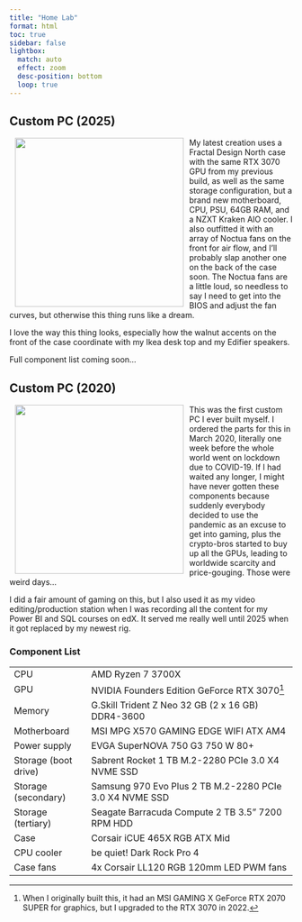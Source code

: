 ```yaml
---
title: "Home Lab"
format: html
toc: true
sidebar: false
lightbox:
  match: auto
  effect: zoom
  desc-position: bottom
  loop: true
---
```


## Custom PC (2025)

![](images/custom-pc2025.jpg){style="float:left;padding: 0 10px 0 10px;" width="300"}

My latest creation uses a Fractal Design North case with the same RTX 3070 GPU from my previous build, as well as the same storage configuration, but a brand new motherboard, CPU, PSU, 64GB RAM, and a NZXT Kraken AIO cooler. I also outfitted it with an array of Noctua fans on the front for air flow, and I'll probably slap another one on the back of the case soon. The Noctua fans are a little loud, so needless to say I need to get into the BIOS and adjust the fan curves, but otherwise this thing runs like a dream.

I love the way this thing looks, especially how the walnut accents on the front of the case coordinate with my Ikea desk top and my Edifier speakers.

Full component list coming soon...

## Custom PC (2020)

![](images/custom-pc2020.jpg){style="float:left;padding: 0 10px 0 10px;" width="300"}

This was the first custom PC I ever built myself. I ordered the parts for this 
in March 2020, literally one week before the whole world went on lockdown due
to COVID-19. If I had waited any longer, I might have never gotten these
components because suddenly everybody decided to use the pandemic as an excuse to 
get into gaming, plus the crypto-bros started to buy up all the GPUs, leading
to worldwide scarcity and price-gouging. Those were weird days...

I did a fair amount of gaming on this, but I also used it as my video editing/production 
station when I was recording all the content for my Power BI and SQL courses on edX. 
It served me really well until 2025 when it got replaced by my newest rig.

### Component List

|                      |                                                         |
|----------------------|---------------------------------------------------------|
| CPU                  | AMD Ryzen 7 3700X                                       |
| GPU                  | NVIDIA Founders Edition GeForce RTX 3070[^1]            |
| Memory               | G.Skill Trident Z Neo 32 GB (2 x 16 GB) DDR4-3600       |
| Motherboard          | MSI MPG X570 GAMING EDGE WIFI ATX AM4                   |
| Power supply         | EVGA SuperNOVA 750 G3 750 W 80+                         |
| Storage (boot drive) | Sabrent Rocket 1 TB M.2-2280 PCIe 3.0 X4 NVME SSD       |
| Storage (secondary)  | Samsung 970 Evo Plus 2 TB M.2-2280 PCIe 3.0 X4 NVME SSD |
| Storage (tertiary)   | Seagate Barracuda Compute 2 TB 3.5" 7200 RPM HDD        |
| Case                 | Corsair iCUE 465X RGB ATX Mid                           |
| CPU cooler           | be quiet! Dark Rock Pro 4                               |
| Case fans            | 4x Corsair LL120 RGB 120mm LED PWM fans                 |

[^1]: When I originally built this, it had an MSI GAMING X GeForce RTX 2070 SUPER
for graphics, but I upgraded to the RTX 3070 in 2022. 